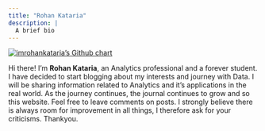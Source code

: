 ```yaml
---
title: "Rohan Kataria"
description: |
  A brief bio
---
```

[![imrohankataria's Github chart](https://ghchart.rshah.org/imrohankataria)](https://www.github.com/imrohankataria)

Hi there! I'm **Rohan Kataria**, an Analytics professional and a forever student. I have decided to start blogging about my interests and journey with Data. I will be sharing information related to Analytics and it's applications in the real world. As the journey continues, the journal continues to grow and so this website. Feel free to leave comments on posts. I strongly believe there is always room for improvement in all things, I therefore ask for your criticisms. Thankyou.